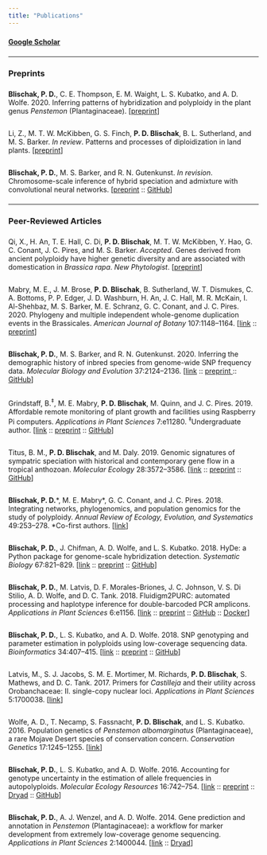 ```yaml
---
title: "Publications"
---
```


<style>
p {
  padding-top: 0.5em;
  padding-bottom: 0.5em;
}
</style>

<a href="https://scholar.google.com/citations?user=G6CHdi8AAAAJ&hl=en&oi=sra" target="_blank"><strong>Google Scholar</strong></a>

----

### Preprints

**Blischak, P. D.**, C. E. Thompson, E. M. Waight, L. S. Kubatko, and A. D. Wolfe.
2020. Inferring patterns of hybridization and polyploidy in the plant genus *Penstemon* (Plantaginaceae).
[<a href="https://doi.org/10.1101/2020.09.04.283093" target="_blank">preprint</a>]

Li, Z., M. T. W. McKibben, G. S. Finch, **P. D. Blischak**, B. L. Sutherland, and M. S. Barker.
*In review*. Patterns and processes of diploidization in land plants.
[<a href="https://doi.org/10.5281/zenodo.3964504" target="_blank">preprint</a>]

**Blischak, P. D.**, M. S. Barker, and R. N. Gutenkunst. *In revision*.
Chromosome-scale inference of hybrid speciation and admixture with convolutional
neural networks. 
[<a href="https://doi.org/10.1101/2020.06.29.159673" target="_blank">preprint</a> :: 
<a href="https://github.com/pblischak/hyde-cnn" target="_blank">GitHub</a>]

----

### Peer-Reviewed Articles

Qi, X., H. An, T. E. Hall, C. Di, **P. D. Blischak**, M. T. W. McKibben,
Y. Hao, G. C. Conant, J. C. Pires, and M. S. Barker. *Accepted*.
Genes derived from ancient polyploidy have higher genetic diversity and are associated
with domestication in *Brassica rapa*. *New Phytologist*.
[<a href="https://doi.org/10.1101/842351" target="_blank">preprint</a>]

Mabry, M. E., J. M. Brose, **P. D. Blischak**, B. Sutherland, W. T. Dismukes, C. A. Bottoms,
P. P. Edger, J. D. Washburn, H. An, J. C. Hall, M. R. McKain, I. Al-Shehbaz, M. S. Barker,
M. E. Schranz, G. C. Conant, and J. C. Pires. 2020. Phylogeny and multiple independent
whole-genome duplication events in the Brassicales.
*American Journal of Botany* 107:1148--1164.
[<a href="https://doi.org/10.1002/ajb2.1514" target="_blank">link</a> :: 
<a href="https://doi.org/10.1101/789040 " target="_blank">preprint</a>]

**Blischak, P. D.**, M. S. Barker, and R. N. Gutenkunst. 2020.
Inferring the demographic history of inbred species from genome-wide SNP frequency data. *Molecular Biology and Evolution* 37:2124--2136.
[<a href="https://doi.org/10.1093/molbev/msaa042" target="_blank">link</a> ::
<a href="https://doi.org/10.1101/2019.12.20.881474" target="_blank">preprint </a> :: 
<a href="https://github.com/pblischak/inbreeding-sfs" target="_blank">GitHub</a>]

Grindstaff, B.$^{\ddagger}$, M. E. Mabry, **P. D. Blischak**, M. Quinn, and J. C. Pires. 2019.
Affordable remote monitoring of plant growth and facilities using Raspberry Pi computers.
*Applications in Plant Sciences* 7:e11280. $^{\ddagger}$Undergraduate author.
[<a href="https://doi.org/10.1002/aps3.11280" target="_blank">link</a> ::
<a href="https://doi.org/10.1101/586776" target="_blank">preprint</a> :: 
<a href="https://github.com/BrandinGrindstaff/GMpi" target="_blank">GitHub</a>]

Titus, B. M., **P. D. Blischak**, and M. Daly. 2019. Genomic signatures
of sympatric speciation with historical and contemporary gene flow in a tropical
anthozoan. *Molecular Ecology* 28:3572--3586. 
[<a href="https://doi.org/10.1111/mec.15157" target="_blank">link</a> :: 
<a href="https://doi.org/10.1101/399360" target="_blank">preprint</a> :: 
<a href="https://github.com/pblischak/Bann_spdelim" target="_blank">GitHub</a>]

**Blischak, P. D.**\*, M. E. Mabry\*, G. C. Conant, and J. C. Pires. 2018.
Integrating networks, phylogenomics, and population genomics for the study of polyploidy.
*Annual Review of Ecology, Evolution, and Systematics* 49:253--278. \*Co-first authors.
[<a href="https://doi.org/10.1146/annurev-ecolsys-121415-032302" target="_blank">link</a>]

**Blischak, P. D.**, J. Chifman, A. D. Wolfe, and L. S. Kubatko. 2018.
HyDe: a Python package for genome-scale hybridization detection. *Systematic Biology* 67:821--829.
[<a href="https://doi.org/10.1093/sysbio/syy023" target="_blank">link</a> :: 
<a href="https://www.biorxiv.org/content/early/2018/01/22/188037" target="_blank">preprint</a> :: 
<a href="https://github.com/pblischak/HyDe" target="_blank">GitHub</a>]

**Blischak, P. D.**, M. Latvis, D. F. Morales-Briones, J. C. Johnson, V. S. Di Stilio,
A. D. Wolfe, and D. C. Tank. 2018. Fluidigm2PURC: automated processing and haplotype
inference for double-barcoded PCR amplicons. *Applications in Plant Sciences* 6:e1156.
[<a href="https://doi.org/10.1002/aps3.1156" target="_blank">link</a> ::
<a href="http://biorxiv.org/cgi/content/short/242677v1" target="_blank">preprint</a> ::
<a href="https://github.com/pblischak/fluidigm2purc" target="_blank">GitHub</a> ::
<a href="https://hub.docker.com/r/pblischak/fluidigm2purc/" target="_blank">Docker</a>]

**Blischak, P. D.**, L. S. Kubatko, and A. D. Wolfe. 2018. SNP genotyping and parameter estimation in
polyploids using low-coverage sequencing data. *Bioinformatics* 34:407--415.
[<a href="https://doi.org/10.1093/bioinformatics/btx587" target="_blank">link</a> ::
<a href="https://www.biorxiv.org/content/early/2017/07/24/120261" target="_blank">preprint</a> ::
<a href="https://github.com/pblischak/polyploid-genotyping" target="_blank">GitHub</a>]

Latvis, M., S. J. Jacobs, S. M. E. Mortimer, M. Richards, **P. D. Blischak**, S. Mathews,
and D. C. Tank. 2017. Primers for *Castilleja* and their utility across Orobanchaceae: II.
single-copy nuclear loci. *Applications in Plant Sciences* 5:1700038.
[<a href="http://www.bioone.org/doi/full/10.3732/apps.1700038" target="_blank">link</a>]

Wolfe, A. D., T. Necamp, S. Fassnacht, **P. D. Blischak**, and L. S. Kubatko. 2016.
Population genetics of *Penstemon albomarginatus* (Plantaginaceae), a rare Mojave Desert
species of conservation concern. *Conservation Genetics* 17:1245--1255.
[<a href="http://link.springer.com/article/10.1007/s10592-016-0857-y" target="_blank">link</a>]

**Blischak, P. D.**, L. S. Kubatko, and A. D. Wolfe. 2016.
Accounting for genotype uncertainty in the estimation of allele frequencies in autopolyploids.
*Molecular Ecology Resources* 16:742--754. [<a href="http://onlinelibrary.wiley.com/doi/10.1111/1755-0998.12493/abstract" target="_blank">link</a> :: <a href="http://biorxiv.org/content/early/2015/09/23/021907" target="_blank">preprint</a> :: <a href="http://dx.doi.org/10.5061/dryad.t297p" target="_blank">Dryad</a> ::
<a href="https://github.com/pblischak/polyfreqs-ms-data" target="_blank">GitHub</a>]

**Blischak, P. D.**, A. J. Wenzel, and A. D. Wolfe. 2014.
Gene prediction and annotation in *Penstemon* (Plantaginaceae): a workflow for marker development from extremely low-coverage genome sequencing.
*Applications in Plant Sciences* 2:1400044. [<a href="http://www.bioone.org/doi/abs/10.3732/apps.1400044" target="_blank">link</a> ::
<a href="http://doi.org/10.5061/dryad.f6s22" target="_blank">Dryad</a>]
